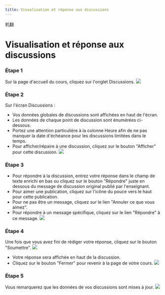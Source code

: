 ```yaml
--- 
title: Visualisation et réponse aux discussions
---
```


机翻
# Visualisation et réponse aux discussions

 ### Étape 1 
 Sur la page d'accueil du cours, cliquez sur l'onglet Discussions.
![](/img/ulearning/student/discussion01.png)

 ### Étape 2 
 Sur l'écran Discussions : 
 - Vos données globales de discussions sont affichées en haut de l'écran. 
 - Les données de chaque point de discussion sont énumérées ci-dessous. 
 - Portez une attention particulière à la colonne Heure afin de ne pas manquer la date d'échéance pour les discussions limitées dans le temps. 
 - Pour afficher/répaire à une discussion, cliquez sur le bouton "Afficher" pour cette discussion.
![](/img/ulearning/student/discussion02.png)

 ### Étape 3 
 - Pour répondre à la discussion, entrez votre réponse dans le champ de texte enrichi en bas ou cliquez sur le bouton "Répondre" juste en dessous du message de discussion original publié par l'enseignant. 
 - Pour aimer une publication, cliquez sur l'icône du pouce vers le haut pour cette publication. 
 - Pour ne pas être un message, cliquez sur le lien "Annuler ce que vous aimez". 
 - Pour répondre à un message spécifique, cliquez sur le lien "Répondre" à ce message.
![](/img/ulearning/student/discussion03.png)

 ### Étape 4 
 Une fois que vous avez fini de rédiger votre réponse, cliquez sur le bouton "Soumettre".
![](/img/ulearning/student/discussion04.png)

 - Votre réponse sera affichée en haut de la discussion. 
 - Cliquez sur le bouton "Fermer" pour revenir à la page de votre cours.
![](/img/ulearning/student/discussion05.png)

 ### Étape 5 
 Vous remarquerez que les données de vos discussions sont mises à jour.
![](/img/ulearning/student/discussion06.png)